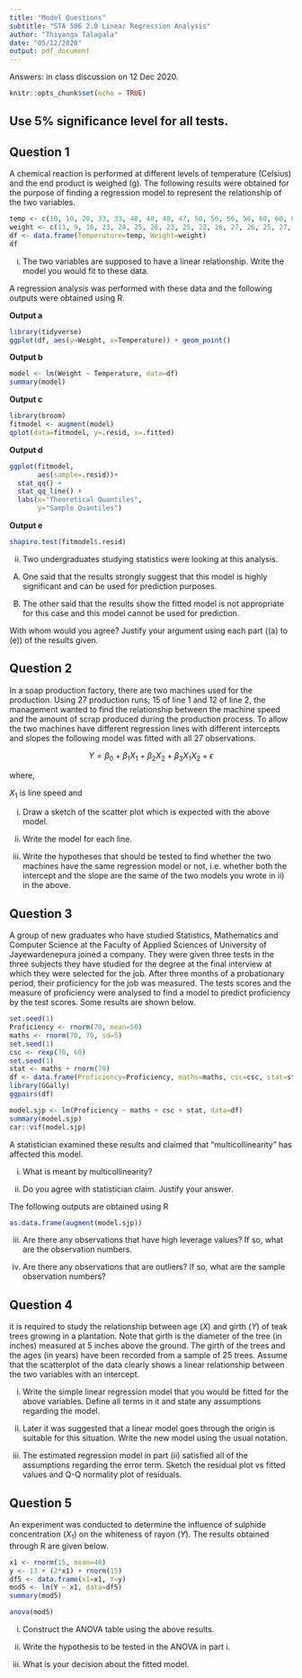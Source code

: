 ```yaml
---
title: "Model Questions"
subtitle: "STA 506 2.0 Linear Regression Analysis"
author: "Thiyanga Talagala"
date: "05/12/2020"
output: pdf_document
---
```


Answers: in class discussion on 12 Dec 2020.

```r
knitr::opts_chunk$set(echo = TRUE)
```

## Use 5% significance level for all tests.

## Question 1

A chemical reaction is performed at different levels of temperature (Celsius) and the end product is weighed (g). The following results were obtained for the purpose of finding a regression model to represent the relationship of the two variables. 

```r
temp <- c(10, 10, 20, 33, 33, 40, 40, 40, 47, 50, 56, 56, 56, 60, 60, 65, 69)
weight <- c(11, 9, 16, 23, 24, 25, 26, 23, 25, 22, 26, 27, 26, 25, 27, 24, 24)
df <- data.frame(Temperature=temp, Weight=weight)
df

```

i) The two variables are supposed to have a linear relationship. Write the model you would fit to these data. 

\newpage

\textcolor{blue}{Answer}


\newpage

A regression analysis was performed with these data and the following outputs were obtained using R.


**Output a**

```r
library(tidyverse)
ggplot(df, aes(y=Weight, x=Temperature)) + geom_point()
```

**Output b**


```r
model <- lm(Weight ~ Temperature, data=df)
summary(model)
```


**Output c**

```r
library(broom)
fitmodel <- augment(model)
qplot(data=fitmodel, y=.resid, x=.fitted)
```

**Output d**

```r
ggplot(fitmodel, 
       aes(sample=.resid))+
  stat_qq() + 
  stat_qq_line() +
  labs(x="Theoretical Quantiles",
       y="Sample Quantiles")
```


**Output e**

```r
shapiro.test(fitmodel$.resid)
```

ii)	Two undergraduates studying statistics were looking at this analysis.

(A)	One said that the results strongly suggest that this model is highly significant and can be used for prediction purposes. 

(B)	The other said that the results show the fitted model is not appropriate for this case and this model cannot be used for prediction. 


With whom would you agree? Justify your argument using each part ((a) to (e)) of the results given. 




\textcolor{blue}{Answer}

\newpage

## Question 2

In a soap production factory, there are two machines used for the production. Using 27 production runs; 15 of line 1 and 12 of line 2, the management wanted to find the relationship between the machine speed and the amount of scrap produced during the production process. To allow the two machines have different regression lines with different intercepts and slopes the following model was fitted with all 27 observations.

$$Y = \beta_0 + \beta_1 X_1 + \beta_2 X_2 + \beta_3 X_1 X_2 + \epsilon$$

where,

$X_1$ is line speed and

\begin{equation}
  X_{2} =
  \begin{cases}
    1 & \text{if line 1} \\
    0 & \text{if line 2}
  \end{cases}
\end{equation}

 i)	Draw a sketch of the scatter plot which is expected with the above model.

 \textcolor{blue}{Answer}
 
 \newpage
 
 \textcolor{blue}{Answer}

 \newpage
 
ii)	Write the model for each line.


 \textcolor{blue}{Answer}
 
 \newpage
 


iii) Write the hypotheses that should be tested to find whether the two machines have the same regression model or not, i.e. whether both the intercept and the slope are the same of the two models you wrote in ii) in the above. 

 \textcolor{blue}{Answer}
 
 \newpage

## Question 3

A group of new graduates who have studied Statistics, Mathematics and Computer Science at the Faculty of Applied Sciences of University of Jayewardenepura joined a company. They were given three tests in the three subjects they have studied for the degree at the final interview at which they were selected for the job. After three months of a probationary period, their proficiency for the job was measured. The tests scores and the measure of proficiency were analysed to find a model to predict proficiency by the test scores. Some results are shown below. 

```r
set.seed(1)
Proficiency <- rnorm(70, mean=50)
maths <- rnorm(70, 70, sd=5)
set.seed(1)
csc <- rexp(70, 60)
set.seed(1)
stat <- maths + rnorm(70)
df <- data.frame(Proficiency=Proficiency, maths=maths, csc=csc, stat=stat)
library(GGally)
ggpairs(df)

```

```r
model.sjp <- lm(Proficiency ~ maths + csc + stat, data=df)
summary(model.sjp)
car::vif(model.sjp)
```


A statistician examined these results and claimed that “multicollinearity” has affected this model. 

i) What is meant by multicollinearity? 

 \textcolor{blue}{Answer}
 
 \newpage
 
 \textcolor{blue}{Answer}
 
 \newpage

ii) Do you agree with statistician claim. Justify your answer.

 \textcolor{blue}{Answer}
 
  \newpage

The following outputs are obtained using R

```r
as.data.frame(augment(model.sjp))

```

iii) Are there any observations that have high leverage values? If so, what are the observation numbers.

 \textcolor{blue}{Answer}
 
 \newpage
 
 \textcolor{blue}{Answer}

\newpage

iv) Are there any observations that are outliers? If so, what are the sample observation numbers?

 \textcolor{blue}{Answer}
 
 \newpage
 
 \textcolor{blue}{Answer}

\newpage

## Question 4

it is required to study the relationship between age ($X$) and girth ($Y$) of teak trees growing in a plantation. Note that girth is the diameter of the tree (in inches) measured at 5 inches above the ground. The girth of the trees and the ages (in years) have been recorded from a sample of 25 trees. Assume that the scatterplot of the data clearly shows a linear relationship between the two variables with an intercept.

i) Write the simple linear regression model that you would be fitted for the above variables. Define all terms in it and state any assumptions regarding the model. 

 
 \textcolor{blue}{Answer}

\newpage

ii) Later it was suggested that a linear model goes through the origin is suitable for this situation. Write the new model using the usual notation.

 
 \textcolor{blue}{Answer}

\newpage

iii) The estimated regression model in part (ii) satisfied all of the assumptions regarding the error term. Sketch the residual plot vs fitted values and Q-Q normality plot of residuals.

 \textcolor{blue}{Answer}

\newpage

## Question 5

An experiment was conducted to determine the influence of sulphide concentration ($X_1$) on the whiteness of rayon ($Y$). The results obtained through R are given below.

```r
x1 <- rnorm(15, mean=40)
y <- 13 + (2*x1) + rnorm(15)
df5 <- data.frame(x1=x1, Y=y)
mod5 <- lm(Y ~ x1, data=df5)
summary(mod5)

```

```r
anova(mod5)
```


i) Construct the ANOVA table using the above results.

 \textcolor{blue}{Answer}

\newpage

\textcolor{blue}{Answer}

\newpage

ii) Write the hypothesis to be tested in the ANOVA in part i.

\newpage

\textcolor{blue}{Answer}

iii) What is your decision about the fitted model.

\newpage

\textcolor{blue}{Answer}

